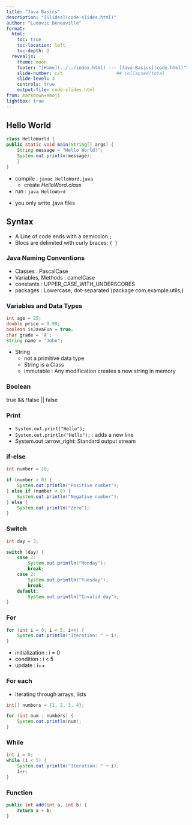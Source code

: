```yaml
---
title: "Java Basics"
description: "[Slides](code-slides.html)"
author: "Ludovic Deneuville"
format: 
  html:
    toc: true
    toc-location: left
    toc-depth: 2
  revealjs:
    theme: moon
    footer: "[Home](../../index.html) --- [Java Basics](code.html)"
    slide-number: c/t                    ## collapsed/total
    slide-level: 3
    controls: true
    output-file: code-slides.html
from: markdown+emoji
lightbox: true
---
```



## Hello World

```.java
class HelloWorld {
public static void main(String[] args) { 
    String message = "Hello World!";
    System.out.println(message);
    }
}
```

- compile : `javac HelloWord.java`
  - create *HelloWord.class*
- run : `java HelloWord`

:::{.notes}
- you only write .java files
:::

## Syntax

- A Line of code ends with a semicolon `;`
- Blocs are delimited with curly braces: `{ }`

### Java Naming Conventions

- Classes : PascalCase 
- Variables, Methods : camelCase
- constants : UPPER_CASE_WITH_UNDERSCORES 
- packages : Lowercase, dot-separated (package com.example.utils;)


### Variables and Data Types

```.java
int age = 25;
double price = 9.99;
boolean isJavaFun = true;
char grade = 'A';
String name = "John";
```

:::{.notes}
- String
  - not a primitive data type
  - String is a Class
  - immutable : Any modification creates a new string in memory
:::

### Boolean 

true && !false || false

### Print

- `System.out.print("Hello");`
- `System.out.println("Hello");` : adds a new line
- System.out :arrow_right: Standard output stream



### if-else

```.java
int number = 10;

if (number > 0) {
    System.out.println("Positive number");
} else if (number < 0) {
    System.out.println("Negative number");
} else {
    System.out.println("Zero");
}
```

### Switch

```.java
int day = 3;

switch (day) {
    case 1:
        System.out.println("Monday");
        break;
    case 2:
        System.out.println("Tuesday");
        break;
    default:
        System.out.println("Invalid day");
}
```



### For

```.java
for (int i = 0; i < 5; i++) {
    System.out.println("Iteration: " + i);
}
```

- initialization : i = 0
- condition : i < 5
- update : i++


### For each

- Iterating through arrays, lists

```.java
int[] numbers = {1, 2, 3, 4};

for (int num : numbers) {
    System.out.println(num);
}
```

### While


```.java
int i = 0;
while (i < 5) {
    System.out.println("Iteration: " + i);
    i++;
}
```

### Function

```.java
public int add(int a, int b) {
    return a + b;
}
```